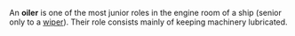 An '''oiler''' is one of the most junior roles in the engine room of a ship (senior only to a [[Wiper (occupation)|wiper]]). Their role consists mainly of keeping machinery lubricated.